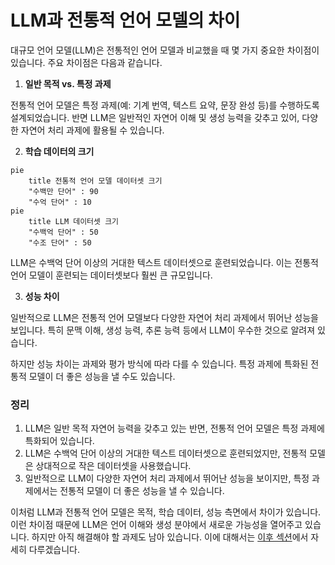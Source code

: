 
# LLM과 전통적 언어 모델의 차이

대규모 언어 모델(LLM)은 전통적인 언어 모델과 비교했을 때 몇 가지 중요한 차이점이 있습니다. 주요 차이점은 다음과 같습니다.

1. **일반 목적 vs. 특정 과제**

<Callout emoji="💡">
전통적 언어 모델은 특정 과제(예: 기계 번역, 텍스트 요약, 문장 완성 등)를 수행하도록 설계되었습니다. 반면 LLM은 일반적인 자연어 이해 및 생성 능력을 갖추고 있어, 다양한 자연어 처리 과제에 활용될 수 있습니다.
</Callout>

2. **학습 데이터의 크기**

```mermaid
pie
    title 전통적 언어 모델 데이터셋 크기
    "수백만 단어" : 90
    "수억 단어" : 10
pie
    title LLM 데이터셋 크기 
    "수백억 단어" : 50
    "수조 단어" : 50
```

LLM은 수백억 단어 이상의 거대한 텍스트 데이터셋으로 훈련되었습니다. 이는 전통적 언어 모델이 훈련되는 데이터셋보다 훨씬 큰 규모입니다. 

3. **성능 차이**

<Callout emoji="✨">
일반적으로 LLM은 전통적 언어 모델보다 다양한 자연어 처리 과제에서 뛰어난 성능을 보입니다. 특히 문맥 이해, 생성 능력, 추론 능력 등에서 LLM이 우수한 것으로 알려져 있습니다.
</Callout>

하지만 성능 차이는 과제와 평가 방식에 따라 다를 수 있습니다. 특정 과제에 특화된 전통적 모델이 더 좋은 성능을 낼 수도 있습니다.

<Steps>

### 정리

1. LLM은 일반 목적 자연어 능력을 갖추고 있는 반면, 전통적 언어 모델은 특정 과제에 특화되어 있습니다.
2. LLM은 수백억 단어 이상의 거대한 텍스트 데이터셋으로 훈련되었지만, 전통적 모델은 상대적으로 작은 데이터셋을 사용했습니다.
3. 일반적으로 LLM이 다양한 자연어 처리 과제에서 뛰어난 성능을 보이지만, 특정 과제에서는 전통적 모델이 더 좋은 성능을 낼 수 있습니다.

</Steps>

이처럼 LLM과 전통적 언어 모델은 목적, 학습 데이터, 성능 측면에서 차이가 있습니다. 이런 차이점 때문에 LLM은 언어 이해와 생성 분야에서 새로운 가능성을 열어주고 있습니다. 하지만 아직 해결해야 할 과제도 남아 있습니다. 이에 대해서는 [이후 섹션](/llm-training-deployment-challenges)에서 자세히 다루겠습니다.